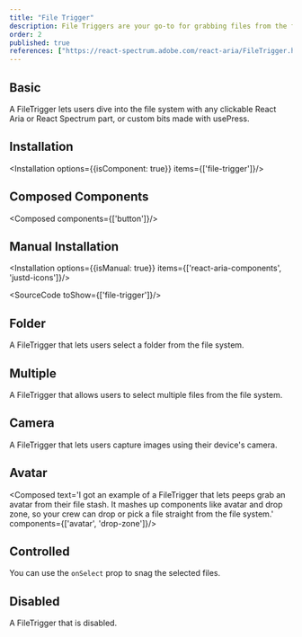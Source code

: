 ```yaml
---
title: "File Trigger"
description: File Triggers are your go-to for grabbing files from the file system, acting like a digital fishing rod to hook up goodies from local or cloud storage.
order: 2
published: true
references: ["https://react-spectrum.adobe.com/react-aria/FileTrigger.html#props"]
---
```


## Basic
A FileTrigger lets users dive into the file system with any clickable React Aria or React Spectrum part, or custom bits made with usePress.
<How toUse="buttons/file-trigger-demo" />

## Installation
<Installation options={{isComponent: true}} items={['file-trigger']}/>

## Composed Components
<Composed components={['button']}/>

## Manual Installation
<Installation options={{isManual: true}} items={['react-aria-components', 'justd-icons']}/>

<SourceCode toShow={['file-trigger']}/>

## Folder
A FileTrigger that lets users select a folder from the file system.
<How toUse="buttons/file-trigger-folder-demo" />

## Multiple
A FileTrigger that allows users to select multiple files from the file system.
<How toUse="buttons/file-trigger-multiple-demo" />

## Camera
A FileTrigger that lets users capture images using their device's camera.
<How toUse="buttons/file-trigger-camera-demo" />

## Avatar
<Composed text='I got an example of a FileTrigger that lets peeps grab an avatar from their file stash. It mashes up components like avatar and drop zone, so your crew can drop or pick a file straight from the file system.' components={['avatar', 'drop-zone']}/>
<How toUse="buttons/file-trigger-avatar-demo" />

## Controlled
You can use the `onSelect` prop to snag the selected files.
<How toUse="buttons/file-trigger-controlled-demo" />

## Disabled
A FileTrigger that is disabled.
<How toUse="buttons/file-trigger-disabled-demo" />

